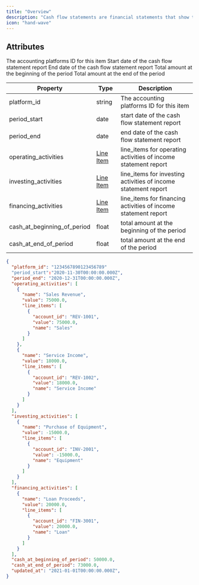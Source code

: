 ```yaml
---
title: "Overview"
description: "Cash flow statements are financial statements that show the inflow and outflow of cash and cash equivalents from a company's operations, investments, and financing activities over a specific period of time."
icon: "hand-wave"
---
```


## Attributes

<ResponseField name="platform_id" type="string" required>
  The accounting platforms ID for this item
</ResponseField>

<ResponseField name="period_start" type="date">
  Start date of the cash flow statement report
</ResponseField>

<ResponseField name="period_end" type="date">
  End date of the cash flow statement report
</ResponseField>

<ResponseField name="operating_activities" type="Line Item">
  <Expandable title="properties">
    <Snippet file="line_items_snippeet.mdx" />
  </Expandable>
</ResponseField>

<ResponseField name="investing_activities" type="Line Item">
  <Expandable title="properties">
    <Snippet file="line_items_snippeet.mdx" />
  </Expandable>
</ResponseField>

<ResponseField name="financing_activities" type="Line Item">
  <Expandable title="properties">
    <Snippet file="line_items_snippeet.mdx" />
  </Expandable>
</ResponseField>

<ResponseField name="cash_at_beginning_of_period" type="float">
  Total amount at the beginning of the period
</ResponseField>

<ResponseField name="cash_at_end_of_period" type="float">
  Total amount at the end of the period
</ResponseField>

| Property                    | Type                          | Description                                                    |
| --------------------------- | ----------------------------- | -------------------------------------------------------------- |
| platform_id                 | string                        | The accounting platforms ID for this item                      |
| period_start                | date                          | start date of the cash flow statement report                   |
| period_end                  | date                          | end date of the cash flow statement report                     |
| operating_activities        | [Line Item](/docs/line-items) | line_items for operating activities of income statement report |
| investing_activities        | [Line Item](/docs/line-items) | line_items for investing activities of income statement report |
| financing_activities        | [Line Item](/docs/line-items) | line_items for financing activities of income statement report |
| cash_at_beginning_of_period | float                         | total amount at the beginning of the period                    |
| cash_at_end_of_period       | float                         | total amount at the end of the period                          |

<ResponseExample name="The Bank Transaction Object" >

```json The Cash Flow Statement Response Object
{
  "platform_id": "1234567890123456789"
  "period_start":"2020-11-30T00:00:00.000Z",
  "period_end": "2020-12-31T00:00:00.000Z",
  "operating_activities": [
    {
      "name": "Sales Revenue",
      "value": 75000.0,
      "line_items": [
        {
          "account_id": "REV-1001",
          "value": 75000.0,
          "name": "Sales"
        }
      ]
    },
    {
      "name": "Service Income",
      "value": 18000.0,
      "line_items": [
        {
          "account_id": "REV-1002",
          "value": 18000.0,
          "name": "Service Income"
        }
      ]
    }
  ],
  "investing_activities": [
    {
      "name": "Purchase of Equipment",
      "value": -15000.0,
      "line_items": [
        {
          "account_id": "INV-2001",
          "value": -15000.0,
          "name": "Equipment"
        }
      ]
    }
  ],
  "financing_activities": [
    {
      "name": "Loan Proceeds",
      "value": 20000.0,
      "line_items": [
        {
          "account_id": "FIN-3001",
          "value": 20000.0,
          "name": "Loan"
        }
      ]
    }
  ],
  "cash_at_beginning_of_period": 50000.0,
  "cash_at_end_of_period": 73000.0,
  "updated_at": "2021-01-01T00:00:00.000Z",
}

```

</ResponseExample>
